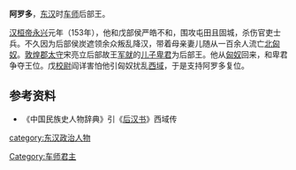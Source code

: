 '''阿罗多'''，[[东汉|东汉]]时[[车师|车师]]后部王。

[[汉桓帝|汉桓帝]][[永兴_(东汉)|永兴]]元年（153年），他和戊部侯严皓不和，围攻屯田且固城，杀伤官吏士兵。不久因为后部侯炭遮领余众叛乱降汉，带着母亲妻儿随从一百余人流亡[[北匈奴|北匈奴]]。[[敦煌郡|敦煌郡]][[太守|太守]]宋亮立后部故王[[军就|军就]]的[[儿子|儿子]][[卑君|卑君]]为后部王。他从[[匈奴|匈奴]]回来，和卑君争夺王位。戊[[校尉|校尉]]阎详害怕他引匈奴扰乱[[西域|西域]]，于是支持阿罗多复位。

==参考资料==
*《中国民族史人物辞典》引《[[后汉书|后汉书]]》西域传
[[Category:车师君主|Category:车师君主]]
[[category:东汉政治人物|category:东汉政治人物]]